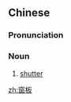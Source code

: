 ==Chinese==
{{zh-forms}}

===Pronunciation===
{{zh-pron
|m=chuāngbǎn
|cat=n
}}

===Noun===
{{zh-noun}}

# [[shutter]] {{gloss|protective panels over windows}}

[[zh:窗板]]
